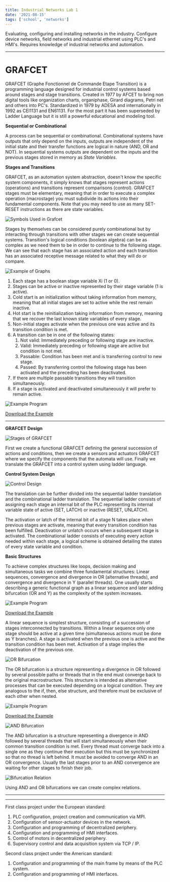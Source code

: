 ```yaml
---
title: Industrial Networks Lab 1
date: '2021-08-15'
tags: ['school', 'networks']
---
```


Evaluating, configuring and installing networks in the industry. Configure device networks, field networks and industrial ethernet using PLC's and HMI's. Requires knowledge of industrial networks and automation.

***

# GRAFCET #

GRAFCET (Graphe Fonctionnel de Commande Etape Transition) is a programming language designed for industrial control systems based around stages and stage transitions. Created in 1977 by AFCET to bring non digital tools like organization charts, organiphase, Girard diagrams, Petri net and others into PC's. Standardized in 1979 by ADESA and internationally in 1992 as CEI1131 and EN61131. For the most part it has been superseded by Ladder Language but it is still a powerful educational and modeling tool.

**Sequential or Combinational**

A process can be sequential or combinational. Combinational systems have outputs that only depend on the inputs, outputs are independent of the initial state and their transfer functions are logical in nature (AND, OR and NOT). In sequential systems outputs are dependent on the inputs and the previous stages stored in memory as *State Variables*. 

**Stages and Transitions**

GRAFCET, as an automation system abstraction, doesn't know the specific system components, it simply knows that stages represent actions (operations) and transitions represent comparisons (control). GRAFCET stages must be elementary, meaning that in order to  execute a complex operation (macrostage) you must subdivide its actions into their fundamental components. Note that you may need to use as many SET-RESET instructions as there are state variables.

![Symbols Used in Grafcet](/static/images/notes/SymbolsGrafcetNetworksLab.png)

Stages by themselves can be considered purely combinational but by interacting through transitions with other stages we can create sequential systems. Transition's logical conditions (boolean algebra) can be as complex as we need them to be in order to continue to the following stage. We can see that each stage has an associated action and each transition has an associated receptive message related to what they will do or compare.

![Example of Graphs](/static/images/notes/ExampleofGraphsNetworksLab.png)

1. Each stage has a boolean stage variable Xi (1 or 0).
2. Stages can be active or inactive represented by their stage variable (1 is active).
3. Cold start is an initialization without taking information from memory, meaning that all initial stages are set to active while the rest remain inactive.
4. Hot start is the reinitialization taking information from memory, meaning that we recover the last known state variables of every stage.
5. Non-initial stages activate when the previous one was active and its transition condition is met.
6. A transition can be in one of the following states:
	1. Not valid: Immediately preceding or following stage are inactive.
	2. Valid: Immediately preceding or following stage are active but condition is not met.
	3. Passable: Condition has been met and is transferring control to new stage.
	4. Passed: By transferring control the following stage has been activated and the preceding has been deactivated.
7. If there are multiple passable transitions they will transition simultaneously.
8. If a stage is activated and deactivated simultaneously it will prefer to remain active.

![Example Program](/static/images/notes/CADESIMUSimulationOne.png)

[Download the Example](/static/images/files/GRAFCETSimulation1.cad)

***

**GRAFCET Design**

![Stages of GRAFCET](/static/images/notes/GrafcetStagesDesignNetworksLab.png)

First we create a functional GRAFCET defining the general succession of actions and conditions, then we create a sensors and actuators GRAFCET where we specify the components that the automata will use. Finally we translate the GRAFCET into a control system using ladder language.

**Control System Design**

![Control Design](/static/images/notes/CombinationalSequentialLadderNetworksLab.png)

The translation can be further divided into the sequential ladder translation and the combinational ladder translation. The sequential ladder consists of assigning each stage an internal bit of the PLC representing its internal variable state of active (SET, LATCH) or inactive (RESET, UNLATCH).  

The activation or latch of the internal bit of a stage N takes place when previous stages are activate, meaning that every transition condition has been fulfilled. Deactivation or unlatch occurs when a subsequent stage is activated. The combinational ladder consists of executing every action needed within each stage, a logical scheme is obtained detailing the states of every state variable and condition. 

**Basic Structures**

To achieve complex structures like loops, decision making and simultaneous tasks we combine three fundamental structures: Linear sequences, convergence and divergence in OR (alternative threads), and convergence and divergence in Y (parallel threads). One usually starts describing a generic functional graph as a linear sequence and later adding bifurcation (OR and Y) as the complexity of the system increases.

![Example Program](/static/images/notes/CADESIMUSimulationTwo.png)

[Download the Example](/static/images/files/GRAFCETSimulation2.cad)

A linear sequence is simplest structure, consisting of a succession of stages interconnected by transitions. Within a linear sequence only one stage should be active at a given time (simultaneous actions must be done as Y branches). A stage is activated when the previous one is active and the transition condition has been met. Activation of a stage implies the deactivation of the previous one.

![OR Bifurcation](/static/images/notes/ORBifurcationNetworksLab.png)

The OR bifurcation is a structure representing a divergence in OR followed by several possible paths or threads that in the end must converge back to the original macrostructure. This structure is intended as alternative processes that can be executed depending on a logical condition. They are analogous to the if, then, else structure, and therefore must be exclusive of each other when nested.

![Example Program](/static/images/notes/CADESIMUSimulationThree.png)

[Download the Example](/static/images/files/GRAFCETSimulation3.cad)

![AND Bifurcation](/static/images/notes/ANDBifurcationNetworksLab.png)

The AND bifurcation is a structure representing a divergence in AND followed by several threads that will start simultaneously when their common transition condition is met. Every thread must converge back into a single one as they continue their execution but this must be synchronized so that no thread is left behind. It must be avoided to converge AND in an OR convergence. Usually the last stages prior to an AND convergence are waiting for other stages to finish their job.

![Bifurcation Relation](/static/images/notes/AdditionalStructuresANDORNetworksLab.png)

Using AND and OR bifurcations we can create complex relations.

***










***

First class project under the European standard:

1. PLC configuration, project creation and communication via MPI.
2. Configuration of sensor-actuator devices in the network.
3. Configuration and programming of decentralized periphery.
4. Configuration and programming of HMI interfaces.
5. Control of motors in decentralized periphery.
6. Supervisory control and data acquisition system via TCP / IP.

Second class project under the American standard:

1. Configuration and programming of the main frame by means of the PLC system.
2. Configuration and programming of HMI interfaces.